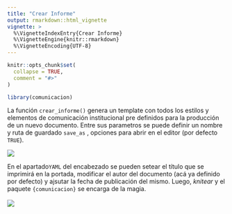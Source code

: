 ```yaml
---
title: "Crear Informe"
output: rmarkdown::html_vignette
vignette: >
  %\VignetteIndexEntry{Crear Informe}
  %\VignetteEngine{knitr::rmarkdown}
  %\VignetteEncoding{UTF-8}
---
```


```r
knitr::opts_chunk$set(
  collapse = TRUE,
  comment = "#>"
)
```

```r
library(comunicacion)
```

La función `crear_informe()` genera un template con todos los estilos y elementos de comunicación institucional pre definidos para la producción de un nuevo documento. Entre sus parametros se puede definir un nombre y ruta de guardado `save_as` , opciones para abrir en el editor (por defecto `TRUE`).

![](images/nuevo_informe.png)

En el apartado`YAML` del encabezado se pueden setear el título que se imprimirá en la portada, modificar el autor del documento (acá ya definido por defecto) y ajsutar la fecha de publicación del mismo. Luego, *knitear* y el paquete `{comunicacion}` se encarga de la magia. \
\
![](images/knit_informe.png)
